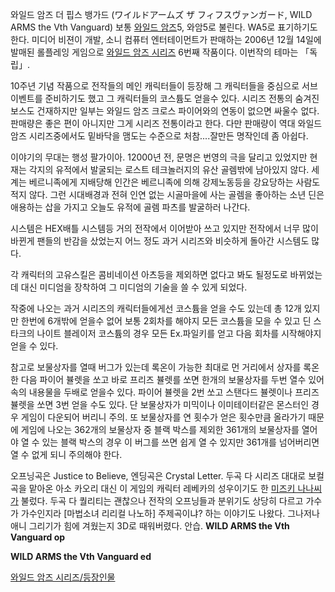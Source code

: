 와일드 암즈 더 핍스 뱅가드 (ワイルドアームズ ザ フィフスヴァンガード, WILD ARMS the Vth Vanguard)
보통 [[와일드 암즈]]5, 와암5로 불린다. WA5로 표기하기도 한다.
미디어 비젼이 개발, 소니 컴퓨터 엔터테이먼트가 판매하는 2006년 12월 14일에 발매된 롤플레잉 게임으로 [[와일드 암즈 시리즈]] 6번째 작품이다. 이번작의 테마는 「독립」.

10주년 기념 작품으로 전작들의 메인 캐릭터들이 등장해 그 캐릭터들을 중심으로 서브 이벤트를 준비하기도 했고 그 캐릭터들의 코스튬도 얻을수 있다. 시리즈 전통의 숨겨진 보스도 건재하지만 일부는 와일드 암즈 크로스 파이어와의 연동이 없으면 싸울수 없다. 판매량은 좋은 편이 아니지만 그게 시리즈 전통이라고 한다. 다만 판매량이 역대 와일드 암즈 시리즈중에서도 밑바닥을 맴도는 수준으로 처참....잘만든 명작인데 좀 아쉽다.

이야기의 무대는 행성 팔가이아. 12000년 전, 문명은 번영의 극을 달리고 있었지만 현재는 각지의 유적에서 발굴되는 로스트 테크놀러지의 유산 골렘밖에 남아있지 않다. 
세계는 베르니족에게 지배당해 인간은 베르니족에 의해 강제노동등을 강요당하는 사람도 적지 않다.
그런 시대배경과 전혀 인연 없는 시골마을에 사는 골렘을 좋아하는 소년 딘은 애용하는 삽을 가지고 오늘도 유적에 골렘 파츠를 발굴하러 나간다.

시스템은 HEX배틀 시스템등 거의 전작에서 이어받아 쓰고 있지만 전작에서 너무 많이 바뀐게 팬들의 반감을 샀었는지 어느 정도 과거 시리즈와 비슷하게 돌아간 시스템도 많다. 

각 캐릭터의 고유스킬은 콤비네이션 아츠등을 제외하면 없다고 봐도 될정도로 바뀌었는데 대신 미디엄을 장착하여 그 미디엄의 기술을 쓸 수 있게 되었다.

작중에 나오는 과거 시리즈의 캐릭터들에게선 코스튬을 얻을 수도 있는데 총 12개 있지만 한번에 6개밖에 얻을수 없어 보통 2회차를 해야지 모든 코스튬을 모을 수 있고 딘 스타크의 나이트 블레이저 코스튬의 경우 모든 Ex.파일키를 얻고 다음 회차를 시작해야지 얻을 수 있다.

참고로 보물상자를 열때 버그가 있는데 록온이 가능한 최대로 먼 거리에서 상자를 록온 한 다음 파이어 뷸렛을 쏘고 바로 프리즈 뷸렛를 쏘면 한개의 보물상자를 두번 열수 있어 속의 내용물을 두배로 얻을수 있다. 파이어 뷸렛을 2번 쏘고 스탠다드 뷸렛이나 프리즈 뷸렛을 쏘면 3번 얻을 수도 있다. 단 보물상자가 미믹이나 이미테이터같은 몬스터인 경우 게임이 다운되어 버리니 주의. 또 보물상자를 연 횟수가 얻은 횟수만큼 올라가기 때문에 게임에 나오는 362개의 보물상자 중 블랙 박스를 제외한 361개의 보물상자를 열어야 열 수 있는 블랙 박스의 경우 이 버그를 쓰면 쉽게 열 수 있지만 361개를 넘어버리면 열 수 없게 되니 주의해야 한다.

오프닝곡은 Justice to Believe, 엔딩곡은 Crystal Letter. 두곡 다 시리즈 대대로 보컬곡을 맡아온 아소 카오리 대신 이 게임의 캐릭터 레베카의 성우이기도 한 [[미즈키 나나]]씨가 불렀다. 두곡 다 퀄리티는 괜찮으나 전작의 오프닝들과 분위기도 상당히 다르고 가수가 가수인지라 [마법소녀 리리컬 나노하] 주제곡이냐? 하는 이야기도 나왔다.
그나저나 애니 그리기가 힘에 겨웠는지 3D로 때워버렸다. 안습.
{{{#!html
<iframe width="560" height="315" src="//www.youtube.com/embed/fTDNR1Jm83A" frameborder="0" allowfullscreen></iframe>
}}}
'''WILD ARMS the Vth Vanguard op'''

{{{#!html
<object width="425" height="344"><param name="movie" value="http://www.youtube.com/v/aaNiJ-xyslk&hl=ko&fs=1"></param><param name="allowFullScreen" value="true"></param><param name="allowscriptaccess" value="always"></param><embed src="http://www.youtube.com/v/aaNiJ-xyslk&hl=ko&fs=1" type="application/x-shockwave-flash" allowscriptaccess="always" allowfullscreen="true" width="425" height="344"></embed></object>
}}}
'''WILD ARMS the Vth Vanguard ed'''


[[와일드 암즈 시리즈/등장인물]]
